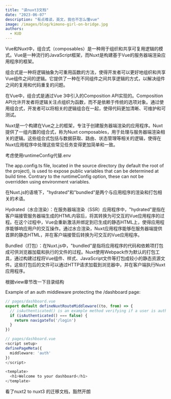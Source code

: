 ```yaml
---
title: "读nuxt3文档"
date: "2023-06-07"
description: "有点难读，英文，我也不怎么懂vue"
image: /images/blog/kimono-girl-on-bridge.jpg
authors:
  - KUD
---
```


Vue和Nuxt中，组合式（composables）是一种用于组织和共享可复用逻辑的模式。Vue是一种流行的JavaScript框架，而Nuxt是构建基于Vue的服务器端渲染应用程序的框架。

组合式是一种将逻辑抽象为可重用函数的方法，使得开发者可以更好地组织和共享Vue组件之间的逻辑。它提供了一种在不同组件之间共享逻辑的方式，以解决组件之间的复用和代码重复的问题。

在Vue中，组合式是通过Vue 3中引入的Composition API实现的。Composition API允许开发者将逻辑关注点组织为函数，而不是依赖于传统的选项对象。通过使用组合式，开发者可以将相关的逻辑组合在一起，使得代码更加清晰、可维护和可测试。

Nuxt是一个构建在Vue之上的框架，专注于创建服务器端渲染的应用程序。Nuxt提供了一组内置的组合式，称为Nuxt composables，用于处理与服务器端渲染相关的逻辑。这些组合式包括与数据获取、路由、状态管理等相关的逻辑，使得在Nuxt应用程序中处理这些常见任务变得更加简单和一致。

考虑使用runtimeConfig代替.env

The app.config.ts file, located in the source directory (by default the root of the project), is used to expose public variables that can be determined at build time. Contrary to the runtimeConfig option, these can not be overridden using environment variables.

在Nuxt.js的语境下，"hydrated"和"bundled"是两个与应用程序的渲染和打包相关的术语。

Hydrated（水合渲染）：在服务器端渲染（SSR）应用程序中，"hydrated"是指在客户端接管服务器端生成的HTML内容后，将其转换为可交互的Vue应用程序的过程。在这个过程中，Vue会重新激活并绑定到已生成的静态HTML上，使得应用程序能够响应用户的交互操作。通过水合渲染，Nuxt应用程序能够在服务器端提供首屏的静态HTML，并在客户端接管后转换为可交互的Vue应用程序。

Bundled（打包）：在Nuxt.js中，"bundled"是指将应用程序的代码和依赖项打包成可供浏览器加载和执行的文件的过程。Nuxt使用Webpack作为默认的打包工具，通过构建过程将Vue组件、样式、JavaScript文件等打包成较小的静态资源文件。这些打包后的文件可以通过HTTP请求加载到浏览器中，并在客户端执行Nuxt应用程序。

根据view章节改一下目录结构

Example of an auth middleware protecting the /dashboard page:
```ts
// pages/dashboard.vue
export default defineNuxtRouteMiddleware((to, from) => {
  // isAuthenticated() is an example method verifying if a user is authenticated
  if (isAuthenticated() === false) {
    return navigateTo('/login')
  }
})

// pages/dashboard.vue
<script setup>
definePageMeta({
  middleware: 'auth'
})
</script>

<template>
  <h1>Welcome to your dashboard</h1>
</template>
````

看了nuxt2 to nuxt3 的迁移文档，豁然开朗
